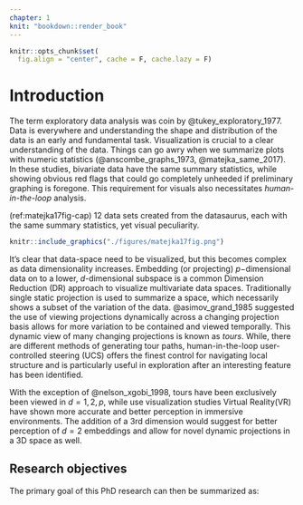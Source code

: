 ```yaml
---
chapter: 1
knit: "bookdown::render_book"
---
```


```r
knitr::opts_chunk$set(
  fig.align = "center", cache = F, cache.lazy = F)
```

# Introduction {#ch:introduction}

The term exploratory data analysis was coin by @tukey_exploratory_1977. Data is everywhere and understanding the shape and distribution of the data is an early and fundamental task. Visualization is crucial to a clear understanding of the data. Things can go awry when we summarize plots with numeric statistics (@anscombe_graphs_1973, @matejka_same_2017). In these studies, bivariate data have the same summary statistics, while showing obvious red flags that could go completely unheeded if preliminary graphing is foregone. This requirement for visuals also necessitates *human-in-the-loop* analysis.


(ref:matejka17fig-cap) 12 data sets created from the datasaurus, each with the same summary statistics, yet visual peculiarity.

```r
knitr::include_graphics("./figures/matejka17fig.png")
```

It's clear that data-space need to be visualized, but this becomes complex as data dimensionality increases. Embedding (or projecting) $p-$dimensional data on to a lower, $d$-dimensional subspace is a common Dimension Reduction (DR) approach to visualize multivariate data spaces. Traditionally single static projection is used to summarize a space, which necessarily shows a subset of the variation of the data. @asimov_grand_1985 suggested the use of viewing projections dynamically across a changing projection basis allows for more variation to be contained and viewed temporally. This dynamic view of many changing projections is known as *tours*. While, there are different methods of generating tour paths, human-in-the-loop user-controlled steering (UCS) offers the finest control for navigating local structure and is particularly useful in exploration after an interesting feature has been identified.

With the exception of @nelson_xgobi_1998, tours have been exclusively been viewed in $d={1, 2, p}$, while use visualization studies Virtual Reality(VR) have shown more accurate and better perception in immersive environments. The addition of a 3rd dimension would suggest for better perception of $d=2$ embeddings and allow for novel dynamic projections in a 3D space as well. 

## Research objectives

The primary goal of this PhD research can then be summarized as:

\begin{itemize}
  \item[RO \#A] \textbf{How do we implement UCS in 1- and 2D projections?} (Completed work, chapter \ref{ch:spinifex}) User-controlled steering of dynamic projections allows for the user to select which and how a specific variable should be rotated. This is completed work following the research of @cook_manual_1997. I have implemented UCS in 1- and 2D and built an extensible platform for projection into $d>2$ spaces.
  \item[RO \#B] \textbf{Does 2D UCS provide benefits over alternatives?} (Future work, chapter \ref{ch:future_work}) *Case study* comparing dynamic, UCS projections with commonly used static alternatives.
  \item[RO \#C] \textbf{How do we extend UCS to 3D?} (Future work, chapter \ref{ch:future_work}) This future *experimental design* will be novel work in extending dynamic projections, including UCS, to 3D. The work done in RO #A will be used in conjunction with @cordeil_immersive_2019 to form an UI compatible across display devices. 
  \item[RO \#D] \textbf{Does UCS in 3D displays provide perception benefits over 2D displays?} (Future work, chapter \ref{ch:future_work}) This future *empirical study* explores the efficacy of bringing UCS into 3D as compared across various display devices. 
\end{itemize}


